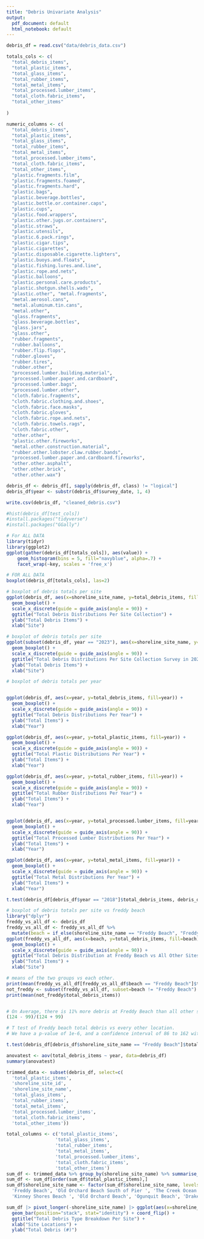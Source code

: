 ```yaml
---
title: "Debris Univariate Analysis"
output:
  pdf_document: default
  html_notebook: default
---
```


```r
debris_df = read.csv("data/debris_data.csv")

totals_cols <- c(
  "total_debris_items",
  "total_plastic_items",
  "total_glass_items",
  "total_rubber_items",
  "total_metal_items",
  "total_processed.lumber_items",
  "total_cloth.fabric_items",
  "total_other_items"
  
)

numeric_columns <- c(
  "total_debris_items",
  "total_plastic_items",
  "total_glass_items",
  "total_rubber_items",
  "total_metal_items",
  "total_processed.lumber_items",
  "total_cloth.fabric_items",
  "total_other_items",
  "plastic.fragments.film",
  "plastic.fragments.foamed",
  "plastic.fragments.hard", 
  "plastic.bags",
  "plastic.beverage.bottles",
  "plastic.bottle.or.container.caps", 
  "plastic.cups",
  "plastic.food.wrappers",
  "plastic.other.jugs.or.containers", 
  "plastic.straws",
  "plastic.utensils",
  "plastic.6.pack.rings", 
  "plastic.cigar.tips",
  "plastic.cigarettes",
  "plastic.disposable.cigarette.lighters", 
  "plastic.buoys.and.floats",
  "plastic.fishing.lures.and.line", 
  "plastic.rope.and.nets",
  "plastic.balloons",
  "plastic.personal.care.products", 
  "plastic.shotgun.shells.wads",
  "plastic.other", "metal.fragments", 
  "metal.aerosol.cans",
  "metal.aluminum.tin.cans",
  "metal.other", 
  "glass.fragments",
  "glass.beverage.bottles",
  "glass.jars",
  "glass.other",
  "rubber.fragments",
  "rubber.balloons",
  "rubber.flip.flops",
  "rubber.gloves", 
  "rubber.tires",
  "rubber.other",
  "processed.lumber.building.material",
  "processed.lumber.paper.and.cardboard", 
  "processed.lumber.bags",
  "processed.lumber.other",
  "cloth.fabric.fragments", 
  "cloth.fabric.clothing.and.shoes",
  "cloth.fabric.face.masks", 
  "cloth.fabric.gloves",
  "cloth.fabric.rope.and.nets",
  "cloth.fabric.towels.rags", 
  "cloth.fabric.other",
  "other.other",
  "plastic.other.fireworks", 
  "metal.other.construction.material",
  "rubber.other.lobster.claw.rubber.bands",
  "processed.lumber.paper.and.cardboard.fireworks", 
  "other.other.asphalt",
  "other.other.brick",
  "other.other.wax")

debris_df <- debris_df[, sapply(debris_df, class) != "logical"]
debris_df$year <- substr(debris_df$survey_date, 1, 4)

write.csv(debris_df, "cleaned_debris.csv")
```



```r
#hist(debris_df[test_cols])
#install.packages("tidyverse")
#install.packages("GGally")

# For ALL DATA
library(tidyr)
library(ggplot2)
ggplot(gather(debris_df[totals_cols]), aes(value)) + 
    geom_histogram(bins = 5, fill="navyblue", alpha=.7) + 
    facet_wrap(~key, scales = 'free_x')

```
```r

# FOR ALL DATA
boxplot(debris_df[totals_cols], las=2)

```

```r
# boxplot of debris totals per site
ggplot(debris_df, aes(x=shoreline_site_name, y=total_debris_items, fill=shoreline_site_name)) + 
  geom_boxplot() +
  scale_x_discrete(guide = guide_axis(angle = 90)) +
  ggtitle("Total Debris Distributions Per Site Collection") +
  ylab("Total Debris Items") +
  xlab("Site")
```

```r
# boxplot of debris totals per site
ggplot(subset(debris_df, year == "2023"), aes(x=shoreline_site_name, y=total_debris_items, fill=shoreline_site_name)) + 
  geom_boxplot() +
  scale_x_discrete(guide = guide_axis(angle = 90)) +
  ggtitle("Total Debris Distributions Per Site Collection Survey in 2023") +
  ylab("Total Debris Items") +
  xlab("Site")
```

```r
# boxplot of debris totals per year


ggplot(debris_df, aes(x=year, y=total_debris_items, fill=year)) + 
  geom_boxplot() +
  scale_x_discrete(guide = guide_axis(angle = 90)) +
  ggtitle("Total Debris Distributions Per Year") +
  ylab("Total Items") +
  xlab("Year")

ggplot(debris_df, aes(x=year, y=total_plastic_items, fill=year)) + 
  geom_boxplot() +
  scale_x_discrete(guide = guide_axis(angle = 90)) +
  ggtitle("Total Plastic Distributions Per Year") +
  ylab("Total Items") +
  xlab("Year")

ggplot(debris_df, aes(x=year, y=total_rubber_items, fill=year)) + 
  geom_boxplot() +
  scale_x_discrete(guide = guide_axis(angle = 90)) +
  ggtitle("Total Rubber Distributions Per Year") +
  ylab("Total Items") +
  xlab("Year")


ggplot(debris_df, aes(x=year, y=total_processed.lumber_items, fill=year)) + 
  geom_boxplot() +
  scale_x_discrete(guide = guide_axis(angle = 90)) +
  ggtitle("Total Processed Lumber Distributions Per Year") +
  ylab("Total Items") +
  xlab("Year")

ggplot(debris_df, aes(x=year, y=total_metal_items, fill=year)) + 
  geom_boxplot() +
  scale_x_discrete(guide = guide_axis(angle = 90)) +
  ggtitle("Total Metal Distributions Per Year") +
  ylab("Total Items") +
  xlab("Year")
```

```r
t.test(debris_df[debris_df$year == "2018"]$total_debris_items, debris_df[debris_df$year == "2023"]$total_debris_items)
```

```r
# boxplot of debris totals per site vs freddy beach
library("dplyr")
freddy_vs_all_df <- debris_df
freddy_vs_all_df <- freddy_vs_all_df %>%
  mutate(beach = if_else(shoreline_site_name == "Freddy Beach", "Freddy Beach", "Other"))
ggplot(freddy_vs_all_df, aes(x=beach, y=total_debris_items, fill=beach)) + 
  geom_boxplot() +
  scale_x_discrete(guide = guide_axis(angle = 90)) +
  ggtitle("Total Debris Distribution at Freddy Beach vs All Other Sites") +
  ylab("Total Items") +
  xlab("Site")
```

```r

# means of the two groups vs each other.
print(mean(freddy_vs_all_df[freddy_vs_all_df$beach == "Freddy Beach"]$total_debris_items))
not_freddy <- subset(freddy_vs_all_df, subset=beach != "Freddy Beach")
print(mean(not_freddy$total_debris_items))


# On Average, there is 11% more debris at Freddy Beach than all other sites.
(124 - 99)/(124 + 99)
```

```r
# T test of Freddy beach total debris vs every other location.
# We have a p-value of 1e-6, and a confidence interval of 86 to 162 with the mean sitting at 124 debris pieces.

t.test(debris_df[debris_df$shoreline_site_name == "Freddy Beach"]$total_debris_items, debris_df[debris_df$shoreline_site_name != "Freddy Beach"]$total_debris_items)

```


```r
anovatest <- aov(total_debris_items ~ year, data=debris_df)
summary(anovatest)

```


```r
trimmed_data <- subset(debris_df, select=c(
  'total_plastic_items',
  'shoreline_site_id',
  'shoreline_site_name',
  'total_glass_items',
  'total_rubber_items',
  'total_metal_items',
  'total_processed.lumber_items',
  'total_cloth.fabric_items',
  'total_other_items'))

total_columns <- c('total_plastic_items',
                  'total_glass_items',
                  'total_rubber_items',
                  'total_metal_items',
                  'total_processed.lumber_items',
                  'total_cloth.fabric_items',
                  'total_other_items')
sum_df <- trimmed_data %>% group_by(shoreline_site_name) %>% summarise_at(total_columns, sum)
sum_df <- sum_df[order(sum_df$total_plastic_items),]
sum_df$shoreline_site_name <- factor(sum_df$shoreline_site_name, levels=rev(c(
  'Freddy Beach', 'Old Orchard Beach South of Pier ', 'The Creek Ocean Park', 'Ocean Park ',
  'Kinney Shores Beach ', 'Old Orchard Beach', 'Ogunquit Beach', 'Drakes Island Beach', 'Goochs Beach, Kennebunk')))

sum_df |> pivot_longer(-shoreline_site_name) |> ggplot(aes(x=shoreline_site_name, y=value, fill=name)) +
  geom_bar(position="stack", stat="identity") + coord_flip() + 
  ggtitle("Total Debris Type Breakdown Per Site") +
  xlab("Site Locations") +
  ylab("Total Debris (#)")

```
